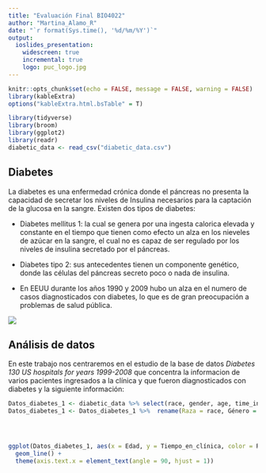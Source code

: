 ```yaml
---
title: "Evaluación Final BIO4022"
author: "Martina_Alamo_R"
date: "`r format(Sys.time(), '%d/%m/%Y')`"
output:
  ioslides_presentation:
    widescreen: true
    incremental: true
    logo: puc_logo.jpg
---
```


```r
knitr::opts_chunk$set(echo = FALSE, message = FALSE, warning = FALSE)
library(kableExtra)
options("kableExtra.html.bsTable" = T) 
```


```r
library(tidyverse)
library(broom)
library(ggplot2)
library(readr)
diabetic_data <- read_csv("diabetic_data.csv")
```
## Diabetes

La diabetes es una enfermedad crónica donde el páncreas no presenta la capacidad de secretar los niveles de Insulina necesarios para la captación de la glucosa en la sangre. 
Existen dos tipos de diabetes:

- Diabetes mellitus 1: la cual se genera por una ingesta calorica elevada y constante en el tiempo que tienen como efecto un alza en los nieveles de azúcar en la sangre, el cual no es capaz de ser regulado por los niveles de insulina secretado por el páncreas. 

- Diabetes tipo 2: sus antecedentes tienen un componente genético, donde las células del páncreas secreto poco o nada de insulina.
  
- En EEUU durante los años 1990 y 2009 hubo un alza en el numero de casos diagnosticados con diabetes, lo que es de gran preocupación a problemas de salud pública.

 ![](imagen2.jpg) 
 
## Análisis de datos

En este trabajo nos centraremos en el estudio de la base de datos  *Diabetes 130 US hospitals for years 1999-2008* que concentra la informacion de varios pacientes ingresados a la clínica y que fueron diagnosticados con diabetes y la siguiente información: 




```r
Datos_diabetes_1 <- diabetic_data %>% select(race, gender, age, time_in_hospital, num_lab_procedures, num_procedures, num_medications, max_glu_serum)
Datos_diabetes_1 <- Datos_diabetes_1 %>%  rename(Raza = race, Género = gender, Edad = age, Tiempo_en_clínica = time_in_hospital, número_procedimientos_lab = num_lab_procedures, número_procedimientos = num_procedures, número_medicamentos = num_medications, Máximo_glucosa_sérica = max_glu_serum )




ggplot(Datos_diabetes_1, aes(x = Edad, y = Tiempo_en_clínica, color = Raza, group = Raza)) +
  geom_line() + 
  theme(axis.text.x = element_text(angle = 90, hjust = 1))
```




